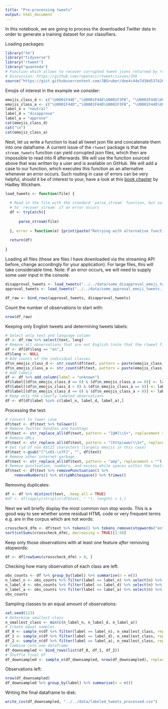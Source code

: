 ```yaml
---
title: "Pre-processing tweets"
output: html_document
---
```


In this notebook, we are going to process the downloaded Twitter data in order to generate a training dataset for our classifiers.

Loading packages:

```r
library("tm")
library("tidyverse")
library("rtweet")
library("quanteda")
# Function which allows to recover corrupted tweet jsons returned by rtweet
# Discussion: https://github.com/ropensci/rtweet/issues/356
source("https://gist.githubusercontent.com/JBGruber/dee4c44e7d38d537426f57ba1e4f84ab/raw/ce28d3e8115f9272db867158794bc710e8e28ee5/recover_stream.R")
```

Emojis of interest in the example we consider:

```r
emojis_class_d <- c("\U0001F44E","\U0001F44E\U0001F3FB", "\U0001F44E\U0001F3FC", "\U0001F44E\U0001F3FD", "\U0001F44E\U0001F3FE", "\U0001F44E\U0001F3FF")
emojis_class_a <- c("\U0001F44D","\U0001F44D\U0001F3FB", "\U0001F44D\U0001F3FC", "\U0001F44D\U0001F3FD", "\U0001F44D\U0001F3FE", "\U0001F44D\U0001F3FF", "\U0001F44F", "\U0001F44F\U0001F3FB", "\U0001F44F\U0001F3FC", "\U0001F44F\U0001F3FD", "\U0001F44F\U0001F3FE", "\U0001F44F\U0001F3FF")
label_n = "neutral"
label_d = "disapprove"
label_a = "approve"
cat(emojis_class_d)
cat("\n")
cat(emojis_class_a)
```

Next, let us write a function to load all tweet json file and concatenate them into one dataframe. A current issue of the `rtweet` package is that the `stream_tweets` function can yield corrupted json files, which then are impossible to read into R afterwards. We will use the function sourced above that was written by a user and is available on GitHub. We will add a case to our function, which executes this function as an alternative whenever an error occurs. Such routing in case of errors can be very helpful, should it be of interest to your, have a look at this [book chapter](http://adv-r.had.co.nz/Exceptions-Debugging.html) by Hadley Wickham.

```r
load_tweets <- function(file) {
  
  # Read in the file with the standard `parse_stream` function, but switch
  # to `recover_stream` if an error occurs
  df <- tryCatch({
      
      parse_stream(file)
      
  }, error = function(e) {print(paste("Retrying with alternative function after initial error when parsing file", file)); return(recover_stream(file))})
    
  return(df)
  
}
```

Loading all files (these are files I have downloaded via the streaming API before, change accordingly for your application). For large files, this will take considerable time. Note: If an error occurs, we will need to supply some user input in the console.

```r
disapproval_tweets <- load_tweets("../../data/some_disapproval_emoji_tweets.json")
approval_tweets <- load_tweets("../../data/some_approval_emoji_tweets.json")

df_raw <- bind_rows(approval_tweets, disapproval_tweets)
```

Count the number of observations to start with:

```r
nrow(df_raw)
```

Keeping only English tweets and determining tweets labels:

```r
# Select only text and language column
df <- df_raw %>% select(text, lang)
# Remove all observations that are not English (note that the rtweet filter while streaming tweets seems to have worked work imperfectly here)
df <- df[df$lang == "en",]
df$lang <- NULL
# Add counts of the individual classes
df$n_emojis_class_d <- str_count(df$text, pattern = paste(emojis_class_d, collapse="|"))
df$n_emojis_class_a <- str_count(df$text, pattern = paste(emojis_class_a, collapse="|"))
# Add labels
df <- df %>% add_column(label = "unknown")
df$label[(df$n_emojis_class_d == 0) & (df$n_emojis_class_a == 0)] <- label_n
df$label[(df$n_emojis_class_d > 0) & (df$n_emojis_class_a == 0)] <- label_d
df$label[(df$n_emojis_class_d == 0) & (df$n_emojis_class_a > 0)] <- label_a
# Keep only the clearly labeled observations
df <- df[df$label %in% c(label_n, label_d, label_a),]
```

Processing the text:

```r
# Convert to lower case
df$text <- df$text %>% tolower()
# Remove Twitter handles and hashtags
df$text <- str_replace_all(df$text, pattern = "[@#]\\S+", replacement = "")
# Remove URLs
df$text <- str_replace_all(df$text, pattern = "(http|www)\\S+", replacement = "")
# Get rid of non ASCII characters (largely emojis in this case)
df$text <-gsub("[^\x01-\x7F]", "", df$text)
# Remove other internet garbage
df$text <- str_replace_all(df$text, pattern = "amp", replacement = "")
# Remove punctuation, numbers, and excess white spaces within the texts and at their beginning/end
df$text <- df$text %>% removePunctuation() %>%
    removeNumbers() %>% stripWhitespace() %>% trimws()
```

Removing duplicates:

```r
df <- df %>% distinct(text, .keep_all = TRUE)
#df <- df[sapply(strsplit(df$text, " "), length) > 1,]
```

Next we will briefly display the most common non stop words. This is a good way to see whether some residual HTML code or very frequent terms e.g. are in the corpus which are not words:

```r
crosscheck_dfm <- df$text %>% tokens() %>% tokens_remove(stopwords("en")) %>% dfm()
sort(colSums(crosscheck_dfm), decreasing = TRUE)[1:50]
```
Keep only those observations with at least one feature *after* removing stopwords:

```r
df <- df[rowSums(crosscheck_dfm) > 0, ]
```


Checking how many observation of each class are left:

```r
obs_counts <- df %>% group_by(label) %>% summarise(n = n())
n_label_n <- obs_counts %>% filter(label == label_n) %>% select(n) %>% as.numeric()
n_label_d <- obs_counts %>% filter(label == label_d) %>% select(n) %>% as.numeric()
n_label_a <- obs_counts %>% filter(label == label_a) %>% select(n) %>% as.numeric()
obs_counts
```

Sampling classes to an equal amount of observations:

```r
set.seed(123)
# Determine smallest class
n_smallest_class <- min(c(n_label_n, n_label_d, n_label_a))
# Create equal samples
df_0 <- sample_n(df %>% filter(label == label_n), n_smallest_class, replace = FALSE)
df_1 <- sample_n(df %>% filter(label == label_d), n_smallest_class, replace = FALSE)
df_2 <- sample_n(df %>% filter(label == label_a), n_smallest_class, replace = FALSE)
# Combine into one dataframe
df_downsampled <- bind_rows(list(df_0, df_1, df_2))
# Shuffle final df
df_downsampled <- sample_n(df_downsampled, nrow(df_downsampled), replace = FALSE)
```

Observations left:

```r
nrow(df_downsampled)
df_downsampled %>% group_by(label) %>% summarise(n = n())
```

Writing the final dataframe to disk:

```r
write_csv(df_downsampled, "../../data/labeled_tweets_processed.csv")
```